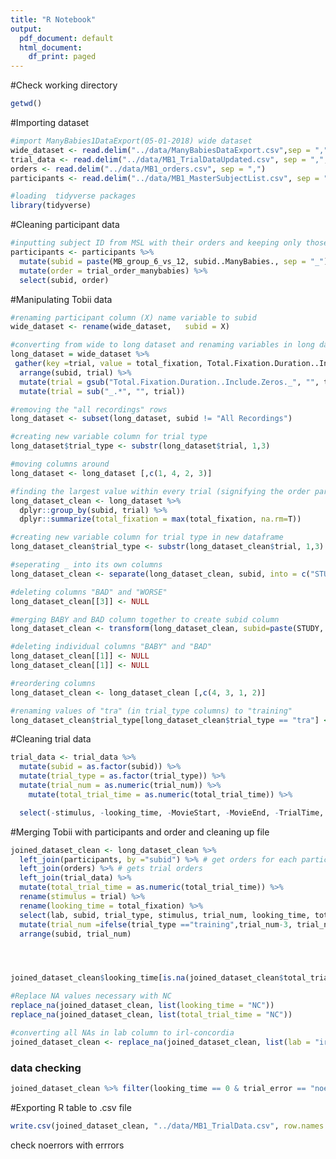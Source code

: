 ```yaml
---
title: "R Notebook"
output:
  pdf_document: default
  html_document:
    df_print: paged
---
```


#Check working directory
```r
getwd()
```
#Importing dataset
```r
#import ManyBabies1DataExport(05-01-2018) wide dataset
wide_dataset <- read.delim("../data/ManyBabiesDataExport.csv",sep = ",")
trial_data <- read.delim("../data/MB1_TrialDataUpdated.csv", sep = ",", na.strings = c("NA", ""),stringsAsFactors = F)
orders <- read.delim("../data/MB1_orders.csv", sep = ",")
participants <- read.delim("../data/MB1_MasterSubjectList.csv", sep = ",")

```

```r
#loading  tidyverse packages
library(tidyverse)
```
#Cleaning participant data
```r
#inputting subject ID from MSL with their orders and keeping only those 2 columns of information
participants <- participants %>%
  mutate(subid = paste(MB_group_6_vs_12, subid..ManyBabies., sep = "_")) %>%
  mutate(order = trial_order_manybabies) %>%
  select(subid, order)
```

#Manipulating Tobii data
```r
#renaming participant column (X) name variable to subid
wide_dataset <- rename(wide_dataset,   subid = X)

#converting from wide to long dataset and renaming variables in long dataset
long_dataset = wide_dataset %>%
 gather(key =trial, value = total_fixation, Total.Fixation.Duration..Include.Zeros._ADS1_ADS1_Sum:Total.Fixation.Duration..Include.Zeros._train2_train2_Sum.3, factor_key=TRUE) %>%
  arrange(subid, trial) %>%
  mutate(trial = gsub("Total.Fixation.Duration..Include.Zeros._", "", trial)) %>%
  mutate(trial = sub("_.*", "", trial)) 

#removing the "all recordings" rows
long_dataset <- subset(long_dataset, subid != "All Recordings")

#creating new variable column for trial type
long_dataset$trial_type <- substr(long_dataset$trial, 1,3)

#moving columns around 
long_dataset <- long_dataset [,c(1, 4, 2, 3)]

#finding the largest value within every trial (signifying the order participated it)
long_dataset_clean <- long_dataset %>%
  dplyr::group_by(subid, trial) %>%
  dplyr::summarize(total_fixation = max(total_fixation, na.rm=T)) 

#creating new variable column for trial type in new dataframe
long_dataset_clean$trial_type <- substr(long_dataset_clean$trial, 1,3)

#seperating _ into its own columns
long_dataset_clean <- separate(long_dataset_clean, subid, into = c("STUDY", "STUDYID", "WORSE"))

#deleting columns "BAD" and "WORSE"
long_dataset_clean[[3]] <- NULL

#merging BABY and BAD column together to create subid column
long_dataset_clean <- transform(long_dataset_clean, subid=paste(STUDY, STUDYID, sep="_"))

#deleting individual columns "BABY" and "BAD"
long_dataset_clean[[1]] <- NULL
long_dataset_clean[[1]] <- NULL

#reordering columns
long_dataset_clean <- long_dataset_clean [,c(4, 3, 1, 2)]

#renaming values of "tra" (in trial_type columns) to "training"
long_dataset_clean$trial_type[long_dataset_clean$trial_type == "tra"] <- "training"

```

#Cleaning trial data
```r
trial_data <- trial_data %>%
  mutate(subid = as.factor(subid)) %>% 
  mutate(trial_type = as.factor(trial_type)) %>% 
  mutate(trial_num = as.numeric(trial_num)) %>%
    mutate(total_trial_time = as.numeric(total_trial_time)) %>%

  select(-stimulus, -looking_time, -MovieStart, -MovieEnd, -TrialTime, -total_fixation) 

```

#Merging Tobii with participants and order and cleaning up file
```r
joined_dataset_clean <- long_dataset_clean %>%
  left_join(participants, by ="subid") %>% # get orders for each participant
  left_join(orders) %>% # gets trial orders
  left_join(trial_data) %>%
  mutate(total_trial_time = as.numeric(total_trial_time)) %>%
  rename(stimulus = trial) %>% 
  rename(looking_time = total_fixation) %>% 
  select(lab, subid, trial_type, stimulus, trial_num, looking_time, total_trial_time, trial_error, trial_error_type, notes) %>%
  mutate(trial_num =ifelse(trial_type =="training",trial_num-3, trial_num -2)) %>% #So first test trial is trial 1, and training trials are -2 and -1
  arrange(subid, trial_num)




joined_dataset_clean$looking_time[is.na(joined_dataset_clean$total_trial_time)] <- NA # No looking with no trial time should be NAs

#Replace NA values necessary with NC
replace_na(joined_dataset_clean, list(looking_time = "NC"))
replace_na(joined_dataset_clean, list(total_trial_time = "NC"))

#converting all NAs in lab column to irl-concordia
joined_dataset_clean <- replace_na(joined_dataset_clean, list(lab = "irl-concordia"))
```
### data checking
```r
joined_dataset_clean %>% filter(looking_time == 0 & trial_error == "noerror") %>% View()
```





#Exporting R table to .csv file
```r
write.csv(joined_dataset_clean, "../data/MB1_TrialData.csv", row.names = FALSE)
```
check noerrors with errrors
